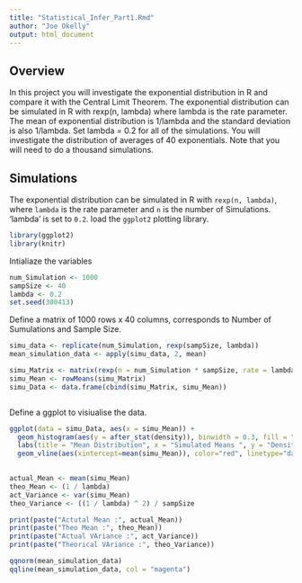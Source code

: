 ```yaml
---
title: "Statistical_Infer_Part1.Rmd"
author: "Joe Okelly"
output: html_document
---
```



## Overview 

In this project you will investigate the exponential distribution in R and compare it with the Central Limit Theorem. The exponential distribution can be simulated in R with rexp(n, lambda) where lambda is the rate parameter. The mean of exponential distribution is 1/lambda and the standard deviation is also 1/lambda. Set lambda = 0.2 for all of the simulations. You will investigate the distribution of averages of 40 exponentials. Note that you will need to do a thousand simulations.


## Simulations 

The exponential distribution can be simulated in R with `rexp(n, lambda)`, where `lambda` is the rate parameter and `n` is the number of Simulations. 'lambda' is set to `0.2`.
load the `ggplot2` plotting library.

```r
library(ggplot2)
library(knitr)
```

Intialiaze the variables 

```r
num_Simulation <- 1000
sampSize <- 40
lambda <- 0.2
set.seed(300413)

```

Define a matrix of 1000 rows x 40 columns, corresponds to Number of Sumulations and Sample Size.

```r

simu_data <- replicate(num_Simulation, rexp(sampSize, lambda))
mean_simulation_data <- apply(simu_data, 2, mean)

simu_Matrix <- matrix(rexp(n = num_Simulation * sampSize, rate = lambda), num_Simulation, sampSize)
simu_Mean <- rowMeans(simu_Matrix)
simu_Data <- data.frame(cbind(simu_Matrix, simu_Mean))



```

Define a ggplot to visiualise the data.

```r

ggplot(data = simu_Data, aes(x = simu_Mean)) + 
  geom_histogram(aes(y = after_stat(density)), binwidth = 0.3, fill = "lightgreen", color = "black") + 
  labs(title = "Mean Distribution", x = "Simulated Means ", y = "Density") +
  geom_vline(aes(xintercept=mean(simu_Mean)), color="red", linetype="dashed", linewidth=1)
  
```

```r
actual_Mean <- mean(simu_Mean)
theo_Mean <- (1 / lambda)
act_Variance <- var(simu_Mean)
theo_Variance <- ((1 / lambda) ^ 2) / sampSize

print(paste("Actutal Mean :", actual_Mean))
print(paste("Theo Mean :", theo_Mean))
print(paste("Actual VAriance :", act_Variance))
print(paste("Theorical VAriance :", theo_Variance))

```

```r

qqnorm(mean_simulation_data)
qqline(mean_simulation_data, col = "magenta")

```

